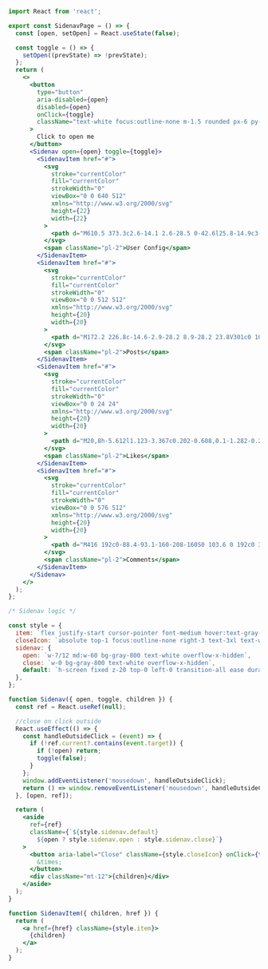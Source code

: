 ```jsx
import React from 'react';

export const SidenavPage = () => {
  const [open, setOpen] = React.useState(false);

  const toggle = () => {
    setOpen((prevState) => !prevState);
  };
  return (
    <>
      <button
        type="button"
        aria-disabled={open}
        disabled={open}
        onClick={toggle}
        className="text-white focus:outline-none m-1.5 rounded px-6 py-2 font-medium bg-gray-800"
      >
        Click to open me
      </button>
      <Sidenav open={open} toggle={toggle}>
        <SidenavItem href="#">
          <svg
            stroke="currentColor"
            fill="currentColor"
            strokeWidth="0"
            viewBox="0 0 640 512"
            xmlns="http://www.w3.org/2000/svg"
            height={22}
            width={22}
          >
            <path d="M610.5 373.3c2.6-14.1 2.6-28.5 0-42.6l25.8-14.9c3-1.7 4.3-5.2 3.3-8.5-6.7-21.6-18.2-41.2-33.2-57.4-2.3-2.5-6-3.1-9-1.4l-25.8 14.9c-10.9-9.3-23.4-16.5-36.9-21.3v-29.8c0-3.4-2.4-6.4-5.7-7.1-22.3-5-45-4.8-66.2 0-3.3.7-5.7 3.7-5.7 7.1v29.8c-13.5 4.8-26 12-36.9 21.3l-25.8-14.9c-2.9-1.7-6.7-1.1-9 1.4-15 16.2-26.5 35.8-33.2 57.4-1 3.3.4 6.8 3.3 8.5l25.8 14.9c-2.6 14.1-2.6 28.5 0 42.6l-25.8 14.9c-3 1.7-4.3 5.2-3.3 8.5 6.7 21.6 18.2 41.1 33.2 57.4 2.3 2.5 6 3.1 9 1.4l25.8-14.9c10.9 9.3 23.4 16.5 36.9 21.3v29.8c0 3.4 2.4 6.4 5.7 7.1 22.3 5 45 4.8 66.2 0 3.3-.7 5.7-3.7 5.7-7.1v-29.8c13.5-4.8 26-12 36.9-21.3l25.8 14.9c2.9 1.7 6.7 1.1 9-1.4 15-16.2 26.5-35.8 33.2-57.4 1-3.3-.4-6.8-3.3-8.5l-25.8-14.9zM496 400.5c-26.8 0-48.5-21.8-48.5-48.5s21.8-48.5 48.5-48.5 48.5 21.8 48.5 48.5-21.7 48.5-48.5 48.5zM224 256c70.7 0 128-57.3 128-128S294.7 0 224 0 96 57.3 96 128s57.3 128 128 128zm201.2 226.5c-2.3-1.2-4.6-2.6-6.8-3.9l-7.9 4.6c-6 3.4-12.8 5.3-19.6 5.3-10.9 0-21.4-4.6-28.9-12.6-18.3-19.8-32.3-43.9-40.2-69.6-5.5-17.7 1.9-36.4 17.9-45.7l7.9-4.6c-.1-2.6-.1-5.2 0-7.8l-7.9-4.6c-16-9.2-23.4-28-17.9-45.7.9-2.9 2.2-5.8 3.2-8.7-3.8-.3-7.5-1.2-11.4-1.2h-16.7c-22.2 10.2-46.9 16-72.9 16s-50.6-5.8-72.9-16h-16.7C60.2 288 0 348.2 0 422.4V464c0 26.5 21.5 48 48 48h352c10.1 0 19.5-3.2 27.2-8.5-1.2-3.8-2-7.7-2-11.8v-9.2z" />
          </svg>
          <span className="pl-2">User Config</span>
        </SidenavItem>
        <SidenavItem href="#">
          <svg
            stroke="currentColor"
            fill="currentColor"
            strokeWidth="0"
            viewBox="0 0 512 512"
            xmlns="http://www.w3.org/2000/svg"
            height={20}
            width={20}
          >
            <path d="M172.2 226.8c-14.6-2.9-28.2 8.9-28.2 23.8V301c0 10.2 7.1 18.4 16.7 22 18.2 6.8 31.3 24.4 31.3 45 0 26.5-21.5 48-48 48s-48-21.5-48-48V120c0-13.3-10.7-24-24-24H24c-13.3 0-24 10.7-24 24v248c0 89.5 82.1 160.2 175 140.7 54.4-11.4 98.3-55.4 109.7-109.7 17.4-82.9-37-157.2-112.5-172.2zM209 0c-9.2-.5-17 6.8-17 16v31.6c0 8.5 6.6 15.5 15 15.9 129.4 7 233.4 112 240.9 241.5.5 8.4 7.5 15 15.9 15h32.1c9.2 0 16.5-7.8 16-17C503.4 139.8 372.2 8.6 209 0zm.3 96c-9.3-.7-17.3 6.7-17.3 16.1v32.1c0 8.4 6.5 15.3 14.8 15.9 76.8 6.3 138 68.2 144.9 145.2.8 8.3 7.6 14.7 15.9 14.7h32.2c9.3 0 16.8-8 16.1-17.3-8.4-110.1-96.5-198.2-206.6-206.7z" />
          </svg>
          <span className="pl-2">Posts</span>
        </SidenavItem>
        <SidenavItem href="#">
          <svg
            stroke="currentColor"
            fill="currentColor"
            strokeWidth="0"
            viewBox="0 0 24 24"
            xmlns="http://www.w3.org/2000/svg"
            height={20}
            width={20}
          >
            <path d="M20,8h-5.612l1.123-3.367c0.202-0.608,0.1-1.282-0.275-1.802S14.253,2,13.612,2H12c-0.297,0-0.578,0.132-0.769,0.36 L6.531,8H4c-1.103,0-2,0.897-2,2v9c0,1.103,0.897,2,2,2h3h10.307c0.829,0,1.581-0.521,1.873-1.298l2.757-7.351 C21.979,12.239,22,12.12,22,12v-2C22,8.897,21.103,8,20,8z M4,10h2v9H4V10z M20,11.819L17.307,19H8V9.362L12.468,4l1.146,0 l-1.562,4.683c-0.103,0.305-0.051,0.64,0.137,0.901C12.377,9.846,12.679,10,13,10h7V11.819z" />
          </svg>
          <span className="pl-2">Likes</span>
        </SidenavItem>
        <SidenavItem href="#">
          <svg
            stroke="currentColor"
            fill="currentColor"
            strokeWidth="0"
            viewBox="0 0 576 512"
            xmlns="http://www.w3.org/2000/svg"
            height={20}
            width={20}
          >
            <path d="M416 192c0-88.4-93.1-160-208-160S0 103.6 0 192c0 34.3 14.1 65.9 38 92-13.4 30.2-35.5 54.2-35.8 54.5-2.2 2.3-2.8 5.7-1.5 8.7S4.8 352 8 352c36.6 0 66.9-12.3 88.7-25 32.2 15.7 70.3 25 111.3 25 114.9 0 208-71.6 208-160zm122 220c23.9-26 38-57.7 38-92 0-66.9-53.5-124.2-129.3-148.1.9 6.6 1.3 13.3 1.3 20.1 0 105.9-107.7 192-240 192-10.8 0-21.3-.8-31.7-1.9C207.8 439.6 281.8 480 368 480c41 0 79.1-9.2 111.3-25 21.8 12.7 52.1 25 88.7 25 3.2 0 6.1-1.9 7.3-4.8 1.3-2.9.7-6.3-1.5-8.7-.3-.3-22.4-24.2-35.8-54.5z" />
          </svg>
          <span className="pl-2">Comments</span>
        </SidenavItem>
      </Sidenav>
    </>
  );
};

/* Sidenav logic */

const style = {
  item: `flex justify-start cursor-pointer font-medium hover:text-gray-400 ml-8 mb-10`,
  closeIcon: `absolute top-1 focus:outline-none right-3 text-3xl text-white cursor-pointer`,
  sidenav: {
    open: `w-7/12 md:w-60 bg-gray-800 text-white overflow-x-hidden`,
    close: `w-0 bg-gray-800 text-white overflow-x-hidden`,
    default: `h-screen fixed z-20 top-0 left-0 transition-all ease duration-200`,
  },
};

function Sidenav({ open, toggle, children }) {
  const ref = React.useRef(null);

  //close on click outside
  React.useEffect(() => {
    const handleOutsideClick = (event) => {
      if (!ref.current?.contains(event.target)) {
        if (!open) return;
        toggle(false);
      }
    };
    window.addEventListener('mousedown', handleOutsideClick);
    return () => window.removeEventListener('mousedown', handleOutsideClick);
  }, [open, ref]);

  return (
    <aside
      ref={ref}
      className={`${style.sidenav.default} 
        ${open ? style.sidenav.open : style.sidenav.close}`}
    >
      <button aria-label="Close" className={style.closeIcon} onClick={toggle}>
        &times;
      </button>
      <div className="mt-12">{children}</div>
    </aside>
  );
}

function SidenavItem({ children, href }) {
  return (
    <a href={href} className={style.item}>
      {children}
    </a>
  );
}
```
